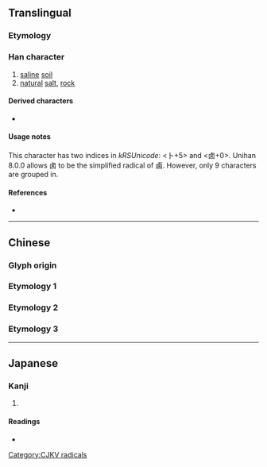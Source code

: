 {{character info/new}}
{{also|滷|鹵|齿}}
==Translingual==

===Etymology===
{{Han simp|鹵|f=𠂭|t=㐅}}

===Han character===
{{Han char|rn=25|rad=卜|as=05|sn=9|four=2160|canj=YWK|ids=⿴占㐅}}

# [[saline]] [[soil]]
# [[natural]] [[salt]], [[rock]]

====Derived characters====
* {{l|mul|[[硵]], [[禼]], [[鹾]], [[𠧟]], [[𠧤]], [[𠨄]], [[𠳱]], [[𫜊]], [[𫠗]], [[𫼵]], [[𬸵]], [[𬸶]], [[𬸷]], [[𬸸]], [[𬸹]]}}

====Usage notes====
This character has two indices in ''kRSUnicode'': <卜+5> and <卤+0>. Unihan 8.0.0 allows 卤 to be the simplified radical of 鹵. However, only 9 characters are grouped in.

====References====
* {{Han ref|kx=0158.100|dkj=02794|hdz=74609.020|uh=5364|ud=21348}}

----

==Chinese==

===Glyph origin===
{{Han etym}}

===Etymology 1===
{{zh-see|西|v}}

===Etymology 2===
{{zh-see|鹵}}

===Etymology 3===
{{zh-see|滷}}

----

==Japanese==

===Kanji===
{{ja-kanji|grade=|rs=卜05}}

# {{defn|lang=ja|sort=卜05}}

====Readings====
* {{ja-readings|on=[[せい]] (sei)|kun=}}

[[Category:CJKV radicals]]